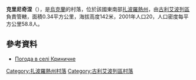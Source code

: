{{coord|47|41|6|N|36|7|59|E|scale:100000|display=title}}

'''克里尼奇涅'''（{{lang-uk|Криничне}}），是[[烏克蘭|烏克蘭]]的村落，位於該國東南部[[扎波羅熱州|扎波羅熱州]]，由[[古利艾波列區|古利艾波列區]]負責管轄，面積0.34平方公里，海拔高度142米，2001年人口20，人口密度每平方公里58.8人。

==參考資料==
* [http://weather.in.ua/ua/zaporozhskaja/12382 Погода в селі Криничне] {{Wayback|url=http://weather.in.ua/ua/zaporozhskaja/12382 |date=20111220152209 }}

[[Category:扎波羅熱州村落|Category:扎波羅熱州村落]]
[[Category:古利艾波列區村落|Category:古利艾波列區村落]]


{{Zaporizhia-geo-stub}}